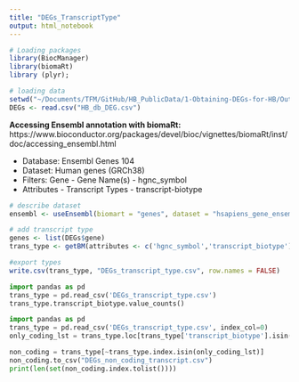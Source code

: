 ```yaml
---
title: "DEGs_TranscriptType"
output: html_notebook
---
```



```r
# Loading packages
library(BiocManager)
library(biomaRt)
library (plyr);
```

```r
# loading data
setwd("~/Documents/TFM/GitHub/HB_PublicData/1-Obtaining-DEGs-for-HB/Outputs_HB/")
DEGs <- read.csv("HB_db_DEG.csv")
```


**Accessing Ensembl annotation with biomaRt:**
https://www.bioconductor.org/packages/devel/bioc/vignettes/biomaRt/inst/doc/accessing_ensembl.html

* Database: Ensembl Genes 104
* Dataset: Human genes (GRCh38)
* Filters: Gene - Gene Name(s) - hgnc_symbol
* Attributes - Transcript Types - transcript-biotype
```r
# describe dataset
ensembl <- useEnsembl(biomart = "genes", dataset = "hsapiens_gene_ensembl")
```

```r
# add transcript type 
genes <- list(DEGs$gene)
trans_type <- getBM(attributes <- c('hgnc_symbol','transcript_biotype'), filters <- 'hgnc_symbol', values <- genes, mart <- ensembl)
```

```r
#export types
write.csv(trans_type, "DEGs_transcript_type.csv", row.names = FALSE)
```

```python
import pandas as pd
trans_type = pd.read_csv('DEGs_transcript_type.csv')
trans_type.transcript_biotype.value_counts()
```
```python
import pandas as pd
trans_type = pd.read_csv('DEGs_transcript_type.csv', index_col=0)
only_coding_lst = trans_type.loc[trans_type['transcript_biotype'].isin(['protein_coding'])].index.tolist()
```

```python
non_coding = trans_type[~trans_type.index.isin(only_coding_lst)]
non_coding.to_csv("DEGs_non_coding_transcript.csv")
print(len(set(non_coding.index.tolist())))
```
